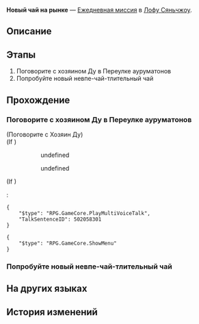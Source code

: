 {{Дополнить|Диалоги.}}
{{Миссия Инфобокс
|id              = 3020203
|Название        = 
|Изображение     = Миссия Освоения Новый чай на рынке.png
|Тип             = Ежедневная миссия
|События         = 
|Глава           = 
|Условия         = 
|Персонажи       = Первопроходец; Хозяин Ду
|СтартЛокация    = [[Лофу Сяньчжоу]] — [[Переулок ауруматонов]]
|Локации         = Переулок ауруматонов
|Предыдущая      = 
|Следующая       = 
|Награды         = Кредиты*5 000
}}
'''Новый чай на рынке''' — [[Ежедневная миссия]] в [[Лофу Сяньчжоу]].

==Описание==
{{Описание|<!--официальное описание из Перекрёстка судеб-->}}

==Этапы==
# Поговорите с хозяином Ду в Переулке ауруматонов
# Попробуйте новый невпе-чай-тлительный чай

==Прохождение==
{{Дополнить}}


===Поговорите с хозяином Ду в Переулке ауруматонов===
{{Описание миссии|локация=Переулок ауруматонов|По мере того как дела Переулка ауруматонов идут в гору, количество посетителей «Чайной Ду» растёт. Хозяин Ду особенно гордится фирменным пылающим крепким чаем, но последнее время он получает негативные отзывы...<br />Хозяин Ду полон решимости удовлетворить вкусы гостей и разработать несколько новых сортов чая. Прежде чем он сможет представить новые напитки широкой публике, он хочет услышать ваше мнение...}}
{{Диалог Начало}}


;(Поговорите с Хозяин Ду)
;(If {{cx}}<!--during performance 502058101-->)
:<!--Unknown TalkSentence: 502058102-->
::{{Диалог|Стрелка}} undefined
::{{Диалог|Стрелка}} undefined
:<!--Unknown TalkSentence: 502058104-->
;(If {{cx}}<!--not during performance 502058101-->)
:<pre>{
	"$type": "RPG.GameCore.PlayMultiVoiceTalk",
	"TalkSentenceID": 502058301
}</pre>
<pre>{
	"$type": "RPG.GameCore.ShowMenu"
}</pre>
{{Диалог Конец}}

===Попробуйте новый невпе-чай-тлительный чай===
{{Диалог Начало}}

{{Диалог Конец}}

==На других языках==
{{На других языках
|en   = New Teas Coming Up
|zhs  = 新茶上市
|zht  = 新茶上市
|ja   = 新茶発売
|ko   = 신메뉴 출시•차
|es   = Los nuevos tés
|fr   = Les dernières nouveaux-thés
|ru   = Новый чай на рынке
|th   = ชาชนิดใหม่ออกวางจำหน่าย
|vi   = Trà Mới Lên Kệ
|de   = Frischer Tee im Angebot
|id   = Teh Baru Hadir
|pt   = Novos Chás Estão Chegando
}}

==История изменений==
{{История изменений|2.7}}
